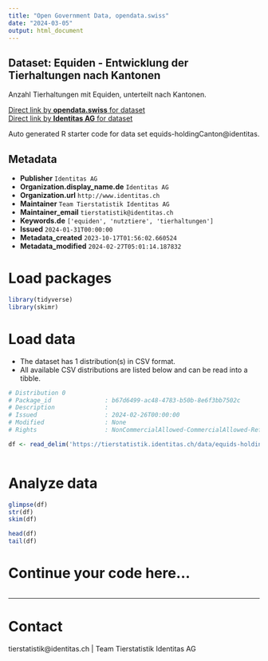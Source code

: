 ```yaml
---
title: "Open Government Data, opendata.swiss"
date: "2024-03-05"
output: html_document
---
```


## Dataset: Equiden - Entwicklung der Tierhaltungen nach Kantonen

Anzahl Tierhaltungen mit Equiden, unterteilt nach Kantonen. 

[Direct link by **opendata.swiss** for dataset](https://opendata.swiss/de/dataset/equiden-entwicklung-der-tierhaltungen-nach-kantonen)<br>
[Direct link by **Identitas AG** for dataset](https://tierstatistik.identitas.ch/)

Auto generated R starter code for data set equids-holdingCanton@identitas.

## Metadata

- **Publisher** `Identitas AG`
- **Organization.display_name.de** `Identitas AG`
- **Organization.url** `http://www.identitas.ch`
- **Maintainer** `Team Tierstatistik Identitas AG`
- **Maintainer_email** `tierstatistik@identitas.ch`
- **Keywords.de** `['equiden', 'nutztiere', 'tierhaltungen']`
- **Issued** `2024-01-31T00:00:00`
- **Metadata_created** `2023-10-17T01:56:02.660524`
- **Metadata_modified** `2024-02-27T05:01:14.187832`


# Load packages

```r

library(tidyverse)
library(skimr)

```

# Load data

-   The dataset has 1 distribution(s) in CSV format.
-   All available CSV distributions are listed below and can be read into a tibble.

```r

# Distribution 0
# Package_id               : b67d6499-ac48-4783-b50b-8e6f3bb7502c
# Description              : 
# Issued                   : 2024-02-26T00:00:00
# Modified                 : None
# Rights                   : NonCommercialAllowed-CommercialAllowed-ReferenceRequired

df <- read_delim('https://tierstatistik.identitas.ch/data/equids-holdingCanton.csv')



```

# Analyze data

```r

glimpse(df)
str(df)
skim(df)

head(df)
tail(df)

```

# Continue your code here...

```r

```

------------------------------------------------------------------------

# Contact

tierstatistik@identitas.ch | Team Tierstatistik Identitas AG
